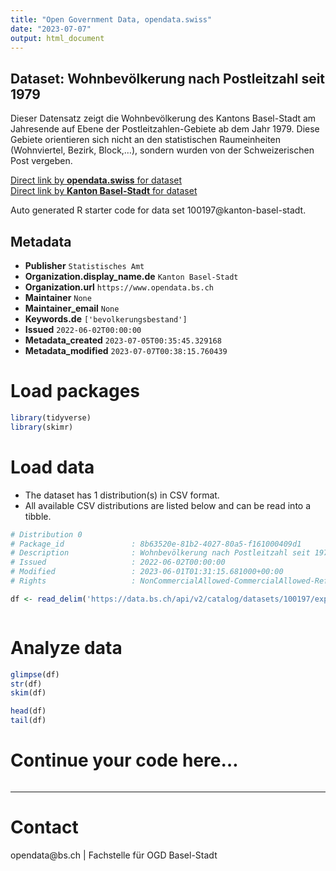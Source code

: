 ```yaml
---
title: "Open Government Data, opendata.swiss"
date: "2023-07-07"
output: html_document
---
```


## Dataset: Wohnbevölkerung nach Postleitzahl seit 1979

Dieser Datensatz zeigt die Wohnbevölkerung des Kantons Basel-Stadt am Jahresende auf Ebene der Postleitzahlen-Gebiete ab dem Jahr 1979. Diese Gebiete orientieren sich nicht an den statistischen Raumeinheiten (Wohnviertel, Bezirk, Block,…), sondern wurden von der Schweizerischen Post vergeben.

[Direct link by **opendata.swiss** for dataset](https://opendata.swiss/de/dataset/wohnbevolkerung-nach-postleitzahl-seit-1979)<br>
[Direct link by **Kanton Basel-Stadt** for dataset](https://data.bs.ch/explore/dataset/100197/)

Auto generated R starter code for data set 100197@kanton-basel-stadt.

## Metadata

- **Publisher** `Statistisches Amt`
- **Organization.display_name.de** `Kanton Basel-Stadt`
- **Organization.url** `https://www.opendata.bs.ch`
- **Maintainer** `None`
- **Maintainer_email** `None`
- **Keywords.de** `['bevolkerungsbestand']`
- **Issued** `2022-06-02T00:00:00`
- **Metadata_created** `2023-07-05T00:35:45.329168`
- **Metadata_modified** `2023-07-07T00:38:15.760439`


# Load packages

```r

library(tidyverse)
library(skimr)

```

# Load data

-   The dataset has 1 distribution(s) in CSV format.
-   All available CSV distributions are listed below and can be read into a tibble.

```r

# Distribution 0
# Package_id               : 8b63520e-81b2-4027-80a5-f161000409d1
# Description              : Wohnbevölkerung nach Postleitzahl seit 1979 (csv)
# Issued                   : 2022-06-02T00:00:00
# Modified                 : 2023-06-01T01:31:15.681000+00:00
# Rights                   : NonCommercialAllowed-CommercialAllowed-ReferenceRequired

df <- read_delim('https://data.bs.ch/api/v2/catalog/datasets/100197/exports/csv')



```

# Analyze data

```r

glimpse(df)
str(df)
skim(df)

head(df)
tail(df)

```

# Continue your code here...

```r

```

------------------------------------------------------------------------

# Contact

opendata@bs.ch | Fachstelle für OGD Basel-Stadt
